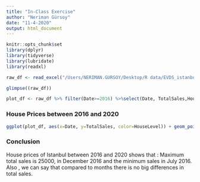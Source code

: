 ---
title: "In-Class Exercise"
author: "Neriman Gürsoy"
date: "11-4-2020"
output: html_document
---

```{r setup, include=FALSE}
knitr::opts_chunk$set
library(dplyr)
library(tidyverse)
library(lubridate)
library(readxl)
```


```{r}
raw_df <- read_excel("/Users/NERIMAN.GURSOY/Desktop/R data/EVDS_istanbul_property_data.xlsx", n_max=100)

glimpse((raw_df))
```


```{r}
plot_df <- raw_df %>% filter(Date>=2016) %>%select(Date, TotalSales,HouseLevel)

```

### House Prices between 2016 and 2020

```{r}
ggplot(plot_df, aes(x=Date, y=TotalSales, color=HouseLevel)) + geom_point() + theme(axis.text.x = element_text(angle = 90), legend.position = "none")+ ggtitle("Istanbul House Prices") 

```


### Conclusion

House prices of Istanbul between 2016 and 2020 shows that : Maximum total sales is 25000, in December 2016 and the minimum sales in July 2016. Also , we can say that compared to months there is no big differences in total sales.


